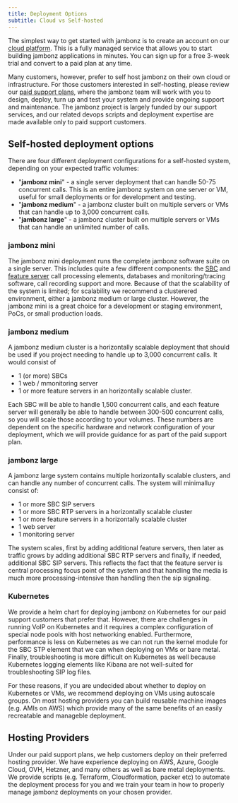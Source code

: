 ```yaml
---
title: Deployment Options 
subtitle: Cloud vs Self-hosted
---
```


The simplest way to get started with jambonz is to create an account on our [cloud platform](https://jambonz.cloud). 
This is a fully managed service that allows you to start building jambonz applications in minutes. 
You can sign up for a free 3-week trial and convert to a paid plan at any time.

Many customers, however, prefer to self host jambonz on their own cloud or infrastructure. 
For those customers interested in self-hosting, please review our [paid support plans](), where 
the jambonz team will work with you to design, deploy, turn up and test your system and provide 
ongoing support and maintenance.  The jambonz project is largely funded by our support services, 
and our related devops scripts and deployment expertise are made available only to paid support customers.

## Self-hosted deployment options

There are four different deployment configurations for a self-hosted system, depending on your expected traffic volumes:
- "**jambonz mini**" - a single server deployment that can handle 50-75 concurrent calls.  This is an entire jambonz 
system on one server or VM, useful for small deployments or for development and testing.
- "**jambonz medium**" - a jambonz cluster built on multiple servers or VMs that can handle up to 3,000 concurrent calls.
- "**jambonz large**" - a jambonz cluster built on multiple servers or VMs that can handle an unlimited number of calls.

### jambonz mini

The jambonz mini deployment runs the complete jambonz software suite on a single server.  This includes quite a 
few different components: the [SBC](/guides/get-started/jambonz-overview#session-border-controller) and 
[feature server](http://localhost:3000/guides/get-started/jambonz-overview#feature-server) call processing elements, databases and monitoring/tracing 
software, call recording support and more.  Because of that the scalability of the system is limited; for scalability we 
recommend a clusterered environment, either a jambonz medium or large cluster.  However, the jambonz mini 
is a great choice for a development or staging environment, PoCs, or small production loads. 

### jambonz medium

A jambonz medium cluster is a horizontally scalable deployment that should be used if you project needing
to handle up to 3,000 concurrent calls.  It would consist of
- 1 (or more) SBCs
- 1 web / mmonitoring server
- 1 or more feature servers in an horizontally scalable cluster.

Each SBC will be able to handle 1,500 concurrent calls, and each feature server will generally be able 
to handle between 300-500 concurrent calls, so you will scale those according to your volumes. 
These numbers are dependent on the specific hardware and network configuration of your deployment, 
which we will provide guidance for as part of the paid support plan.

### jambonz large
A jambonz large system contains multiple horizontally scalable clusters, and can handle any number of concurrent calls.
The system will minimalluy consist of:
- 1 or more SBC SIP servers
- 1 or more SBC RTP servers in a horizontally scalable cluster
- 1 or more feature servers in a horizontally scalable cluster
- 1 web server
- 1 monitoring server

The system scales, first by adding additional feature servers, then later as traffic grows by adding additional 
SBC RTP servers and finally, if needed, additional SBC SIP servers.  This reflects the fact that
the feature server is central processing focus point of the system and that handling the media is much 
more processing-intensive than handling then the sip signaling.

### Kubernetes
We provide a helm chart for deploying jambonz on Kubernetes for our paid support customers that prefer that.
However, there are challenges in running VoIP on Kubernetes and it requires a complex configuration of 
special node pools with host networking enabled.  Furthermore, performance is less on Kubernetes as we can 
not run the kernel module for the SBC STP element that we can when deploying on VMs or bare metal.  Finally, 
troubleshooting is more difficult on Kubernetes as well because Kubernetes logging elements like Kibana are 
not well-suited for troubleshooting SIP log files.  

For these reasons, if you are undecided about whether to deploy on Kubernetes or VMs, we recommend deploying 
on VMs using autoscale groups.  On most hosting providers you can build reusable machine images (e.g. AMIs on AWS)
which provide many of the same benefits of an easily recreatable and manageble deployment.

## Hosting Providers

Under our paid support plans, we help customers deploy on their preferred hosting provider.  We have experience 
deploying on AWS, Azure, Google Cloud, OVH, Hetzner, and many others as well as bare metal deployments. 
We provide scripts (e.g. Terraform, Cloudformation, packer etc) to automate the deployment process for you and 
we train your team in how to properly manage jambonz deployments on your chosen provider.